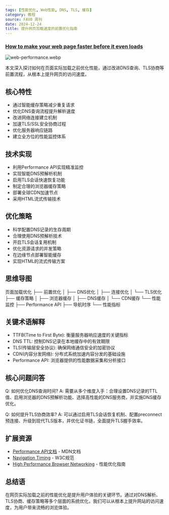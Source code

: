 ```yaml
---
tags: [性能优化, Web性能, DNS, TLS, 缓存]
category: 教程
source: FAV0 周刊
date: 2024-12-24
title: 提升网页加载速度的前置优化指南
---
```


### [How to make your web page faster before it even loads](https://blog.sentry.io/how-to-make-your-web-page-faster-before-it-even-loads/)

![web-performance.webp](https://img.mengpeng.tech/i/2024/12/24/676a481723c1f.webp)

本文深入探讨如何在页面实际加载之前优化性能，通过改进DNS查询、TLS协商等前置流程，从根本上提升网页的访问速度。

## 核心特性
- 通过智能缓存策略减少重复请求
- 优化DNS查询流程提升解析速度
- 改进网络连接建立机制
- 加速TLS/SSL安全协商过程
- 优化服务器响应链路
- 建立全方位的性能监控体系

## 技术实现
- 利用Performance API实现精准监控
- 实现智能DNS预解析机制
- 启用TLS会话快速恢复功能
- 制定合理的浏览器缓存策略
- 部署全球CDN加速节点
- 采用HTML流式传输技术

## 优化策略
- 科学配置DNS记录的生存周期
- 合理使用DNS预解析技术
- 开启TLS会话复用机制
- 优化资源请求的并发策略
- 在边缘节点部署智能缓存
- 实现HTML的流式传输方案

## 思维导图
页面加载优化
├── 前置优化
│   ├── DNS优化
│   ├── 连接优化
│   └── TLS优化
├── 缓存策略
│   ├── 浏览器缓存
│   ├── DNS缓存
│   └── CDN缓存
└── 性能监控
    ├── Performance API
    ├── 导航时序
    └── 性能指标

## 关键术语解释
- TTFB(Time to First Byte): 衡量服务器响应速度的关键指标
- DNS TTL: 控制DNS记录在本地缓存中的有效期限
- TLS(传输层安全协议): 确保网络通信安全的加密协议
- CDN(内容分发网络): 分布式系统加速内容分发的基础设施
- Performance API: 浏览器提供的性能数据采集和分析接口

## 核心问题问答
Q: 如何优化DNS查询时间?
A: 需要从多个维度入手：合理设置DNS记录的TTL值、启用浏览器的DNS预解析功能、选择高性能的DNS服务商，并实施DNS缓存优化。

Q: 如何提升TLS协商效率?
A: 可以通过启用TLS会话恢复机制、配置preconnect预连接、升级到现代TLS版本，并优化证书链，全面提升TLS握手效率。

## 扩展资源
- [Performance API文档](https://developer.mozilla.org/docs/Web/API/Performance) - MDN文档
- [Navigation Timing](https://w3c.github.io/navigation-timing/) - W3C规范
- [High Performance Browser Networking](https://hpbn.co/) - 性能优化指南

## 总结语
在网页实际加载之前的性能优化是提升用户体验的关键环节。通过对DNS解析、TLS协商、缓存策略等多个层面的系统优化，我们可以从根本上提升网站的访问速度，为用户带来流畅的浏览体验。 